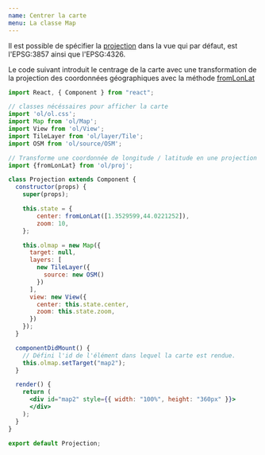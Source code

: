 ```yaml
---
name: Centrer la carte
menu: La classe Map
---
```



Il est possible de spécifier la [projection](https://openlayers.org/en/latest/apidoc/module-ol_proj.html) dans la vue qui par défaut, est l'EPSG:3857 ainsi que l'EPSG:4326.

Le code suivant introduit le centrage de la carte avec une transformation de la projection des coordonnées géographiques avec la méthode [fromLonLat](https://openlayers.org/en/latest/apidoc/module-ol_proj.html#.fromLonLat)

<Projection />

```jsx 
import React, { Component } from "react";

// classes nécéssaires pour afficher la carte
import 'ol/ol.css';
import Map from 'ol/Map';
import View from 'ol/View';
import TileLayer from 'ol/layer/Tile';
import OSM from 'ol/source/OSM';

// Transforme une coordonnée de longitude / latitude en une projection différente
import {fromLonLat} from 'ol/proj';

class Projection extends Component {
  constructor(props) {
    super(props);

    this.state = { 
        center: fromLonLat([1.3529599,44.0221252]), 
        zoom: 10, 
    };

    this.olmap = new Map({
      target: null,
      layers: [
        new TileLayer({
          source: new OSM()
        })
      ],
      view: new View({
        center: this.state.center,
        zoom: this.state.zoom,
      })
    });
  }

  componentDidMount() {
    // Défini l'id de l'élément dans lequel la carte est rendue.
    this.olmap.setTarget("map2");
  }

  render() {
    return (
      <div id="map2" style={{ width: "100%", height: "360px" }}>
      </div>
    );
  }
}

export default Projection;
```